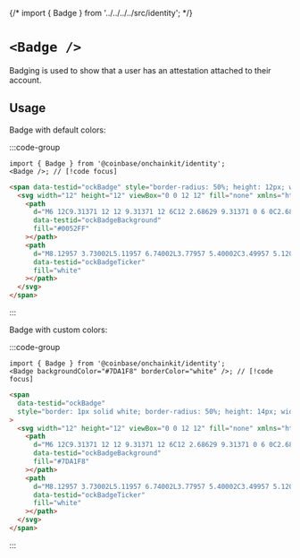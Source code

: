 {/* import { Badge } from '../../../../src/identity'; */}

# `<Badge />`

Badging is used to show that a user has an attestation attached to their account.

## Usage

Badge with default colors:

:::code-group

```tsx [code]
import { Badge } from '@coinbase/onchainkit/identity';
<Badge />; // [!code focus]
```

```html [return html]
<span data-testid="ockBadge" style="border-radius: 50%; height: 12px; width: 12px;">
  <svg width="12" height="12" viewBox="0 0 12 12" fill="none" xmlns="http://www.w3.org/2000/svg">
    <path
      d="M6 12C9.31371 12 12 9.31371 12 6C12 2.68629 9.31371 0 6 0C2.68629 0 0 2.68629 0 6C0 9.31371 2.68629 12 6 12Z"
      data-testid="ockBadgeBackground"
      fill="#0052FF"
    ></path>
    <path
      d="M8.12957 3.73002L5.11957 6.74002L3.77957 5.40002C3.49957 5.12002 3.04957 5.12002 2.76957 5.40002C2.48957 5.68002 2.48957 6.13002 2.76957 6.41002L4.10957 7.75002L4.59957 8.24002C4.90957 8.55002 5.41957 8.55002 5.72957 8.24002L9.17957 4.79002C9.45957 4.51002 9.45957 4.06002 9.17957 3.78002L9.12957 3.73002C8.84957 3.45002 8.39957 3.45002 8.11957 3.73002H8.12957Z"
      data-testid="ockBadgeTicker"
      fill="white"
    ></path>
  </svg>
</span>
```

:::

<App>
  <Badge />
</App>

Badge with custom colors:

:::code-group

```tsx [code]
import { Badge } from '@coinbase/onchainkit/identity';
<Badge backgroundColor="#7DA1F8" borderColor="white" />; // [!code focus]
```

```html [return html]
<span
  data-testid="ockBadge"
  style="border: 1px solid white; border-radius: 50%; height: 14px; width: 14px;"
>
  <svg width="12" height="12" viewBox="0 0 12 12" fill="none" xmlns="http://www.w3.org/2000/svg">
    <path
      d="M6 12C9.31371 12 12 9.31371 12 6C12 2.68629 9.31371 0 6 0C2.68629 0 0 2.68629 0 6C0 9.31371 2.68629 12 6 12Z"
      data-testid="ockBadgeBackground"
      fill="#7DA1F8"
    ></path>
    <path
      d="M8.12957 3.73002L5.11957 6.74002L3.77957 5.40002C3.49957 5.12002 3.04957 5.12002 2.76957 5.40002C2.48957 5.68002 2.48957 6.13002 2.76957 6.41002L4.10957 7.75002L4.59957 8.24002C4.90957 8.55002 5.41957 8.55002 5.72957 8.24002L9.17957 4.79002C9.45957 4.51002 9.45957 4.06002 9.17957 3.78002L9.12957 3.73002C8.84957 3.45002 8.39957 3.45002 8.11957 3.73002H8.12957Z"
      data-testid="ockBadgeTicker"
      fill="white"
    ></path>
  </svg>
</span>
```

:::

<App>
  <Badge backgroundColor="#7DA1F8" borderColor="white" />
</App>
